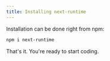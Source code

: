 ```yaml
---
title: Installing next-runtime
---
```


Installation can be done right from npm:

```bash
npm i next-runtime
```

That's it. You're ready to start coding.


